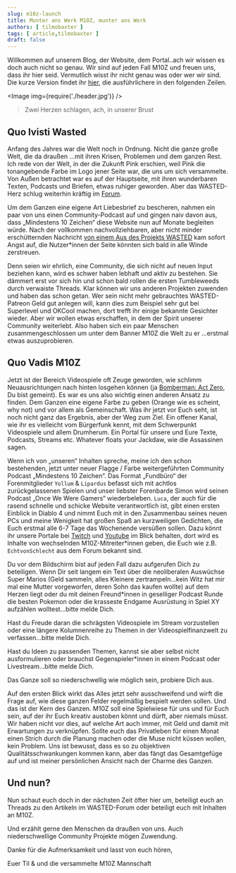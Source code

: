 ```yaml
---
slug: m10z-launch
title: Munter ans Werk M10Z, munter ans Werk
authors: [ tilmobaxter ]
tags: [ article,tilmobaxter ]
draft: false
---
```



Willkommen auf unserem Blog, der Website, dem Portal..ach wir wissen es doch auch nicht so genau. Wir sind auf jeden Fall M10Z und freuen uns, dass ihr
hier seid. Vermutlich wisst ihr nicht genau was oder wer wir sind. Die kurze Version findet
ihr [hier](https://m10z.de/content/hello), die ausführlichere
in den folgenden Zeilen.

<Image img={require('./header.jpg')} />

> Zwei Herzen schlagen, ach, in unserer Brust

<!--truncate-->

## Quo Ivisti Wasted

Anfang des Jahres war die Welt noch in Ordnung. Nicht die ganze große Welt, die da draußen …mit ihren Krisen, Problemen und dem ganzen Rest.
Ich rede von der Welt, in der die Zukunft Pink erschien, weil Pink die tonangebende Farbe im Logo jener Seite war, die uns um sich versammelte.
Von Außen betrachtet war es auf der Hauptseite, mit ihren wunderbaren Texten, Podcasts und Briefen, etwas ruhiger geworden. Aber das WASTED-Herz
schlug weiterhin kräftig im [Forum](https://community.wasted.de).

Um dem Ganzen eine eigene Art Liebesbrief zu bescheren, nahmen ein paar von uns einen Community-Podcast auf und gingen naiv davon aus, dass
„Mindestens 10 Zeichen“ diese Website nun auf Monate begleiten würde. Nach der vollkommen nachvollziehbaren, aber nicht minder erschütternden
Nachricht [von einem Aus des Projekts WASTED](https://community.wasted.de/t/goodbye-wasted/2220) kam sofort Angst auf, die Nutzer*innen der Seite
könnten sich bald in alle Winde zerstreuen.

Denn seien wir ehrlich, eine Community, die sich nicht auf neuen Input beziehen kann, wird es schwer haben lebhaft und aktiv zu bestehen. Sie dämmert
erst vor sich hin und schon bald rollen die ersten Tumbleweeds durch verwaiste Threads. Klar können wir uns anderen Projekten zuwenden und haben das
schon getan. Wer sein nicht mehr gebrauchtes WASTED-Patreon Geld gut anlegen will, kann dies zum Beispiel sehr gut bei Superlevel und OKCool
machen, dort trefft ihr einige bekannte Gesichter wieder. Aber wir wollen etwas erschaffen, in dem der Spirit unserer Community weiterlebt.
Also haben sich ein paar Menschen zusammengeschlossen um unter dem Banner M10Z die Welt zu er ...erstmal etwas auszuprobieren.

## Quo Vadis M10Z

Jetzt ist der Bereich Videospiele oft Zeuge geworden, wie schlimm Neuausrichtungen nach hinten losgehen können (ja [Bomberman: Act Zero](https://en.wikipedia.org/wiki/Bomberman:_Act_Zero), Du bist
gemeint). Es war es uns also wichtig einen anderen Ansatz zu finden. Dem Ganzen eine eigene Farbe zu geben (Orange wie es scheint, why not) und vor
allem als Gemeinschaft. Was ihr jetzt vor Euch seht, ist noch nicht ganz das Ergebnis, aber der Weg zum Ziel. Ein offener Kanal, wie ihr es vielleicht
vom Bürgerfunk kennt, mit dem Schwerpunkt Videospiele und allem Drumherum. Ein Portal für unsere und Eure Texte, Podcasts, Streams etc. Whatever
floats your Jackdaw, wie die Assassinen sagen.

Wenn ich von „unseren“ Inhalten spreche, meine ich den schon bestehenden, jetzt unter neuer Flagge / Farbe weitergeführten Community Podcast
„Mindestens 10 Zeichen“. Das Format „Fundbüro“ der Forenmitglieder `Yollum` & `Lipardus` befasst sich mit achtlos zurückgelassenen Spielen und unser liebster
Forenbarde Simon wird seinen Podcast „Once We Were Gamers“ wiederbeleben. `Luca`, der auch für die rasend schnelle und schicke Website verantwortlich
ist, gibt einen ersten Einblick in Diablo 4 und nimmt Euch mit in den Zusammenbau seines neuen PCs und meine Wenigkeit hat großen Spaß an kurzweiligen
Gedichten, die Euch erstmal alle 6-7 Tage das Wochenende versüßen sollen. Dazu könnt ihr unsere Portale bei [Twitch](https://www.twitch.tv/m10z_tv) und [Youtube](https://www.youtube.com/channel/UC9urZCkQ5yaj6k9QONOQzDA) im Blick behalten, dort
wird es Inhalte von wechselnden M10Z-Mitreiter*innen geben, die Euch wie z.B. `EchtvonSchlecht` aus dem Forum bekannt sind.

Du vor dem Bildschirm bist auf jeden Fall dazu aufgerufen Dich zu beteiligen. Wenn Dir seit langem ein Text über die neoliberalen Auswüchse Super
Marios (Geld sammeln, alles Kleinere zertrampeln...kein Witz hat mir mal eine Mutter vorgeworfen, deren Sohn das kaufen wollte) auf dem Herzen liegt
oder du mit deinen Freund*innen in geselliger Podcast Runde die besten Pokemon oder die krasseste Endgame Ausrüstung in Spiel XY aufzählen
wolltest...bitte melde Dich.

Hast du Freude daran die schrägsten Videospiele im Stream vorzustellen oder eine längere Kolumnenreihe zu Themen in der Videospielfinanzwelt zu
verfassen…bitte melde Dich.

Hast du Ideen zu passenden Themen, kannst sie aber selbst nicht ausformulieren oder brauchst Gegenspieler*innen in einem Podcast oder
Livestream...bitte melde Dich.

Das Ganze soll so niederschwellig wie möglich sein, probiere Dich aus.

Auf den ersten Blick wirkt das Alles jetzt sehr ausschweifend und wirft die Frage auf, wie diese ganzen Felder regelmäßig bespielt werden sollen. Und das
ist der Kern des Ganzen. M10Z soll eine Spielwiese für uns und für Euch sein, auf der ihr Euch kreativ austoben könnt und dürft, aber niemals müsst.
Wir haben nicht vor dies, auf welche Art auch immer, mit Geld und damit mit Erwartungen zu verknüpfen. Sollte euch das Privatleben für einen Monat
einen Strich durch die Planung machen oder die Muse nicht küssen wollen, kein Problem.
Uns ist bewusst, dass es so zu objektiven Qualitätsschwankungen kommen kann, aber das fängt das Gesamtgefüge auf und ist meiner persönlichen Ansicht
nach der Charme des Ganzen.

## Und nun?

Nun schaut euch doch in der nächsten Zeit öfter hier um, beteiligt euch an Threads zu den Artikeln im WASTED-Forum oder beteiligt euch mit Inhalten an
M10Z.

Und erzählt gerne den Menschen da draußen von uns.
Auch niederschwellige Community Projekte mögen Zuwendung.

Danke für die Aufmerksamkeit und lasst von euch hören,


Euer Til & und die versammelte M10Z Mannschaft
